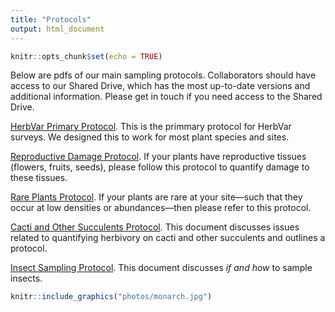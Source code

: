 ```yaml
---
title: "Protocols"
output: html_document
---
```


```r
knitr::opts_chunk$set(echo = TRUE)
```


Below are pdfs of our main sampling protocols. Collaborators should have access to our Shared Drive, which has the most up-to-date versions and additional information. Please get in touch if you need access to the Shared Drive.

[HerbVar Primary Protocol](protocols/Primary protocol for herbivory variability network.pdf). This is the primmary protocol for HerbVar surveys. We designed this to work for most plant species and sites.  

[Reproductive Damage Protocol](protocols/HerbVar Reproductive Damage Protocol.pdf). If your plants have reproductive tissues (flowers, fruits, seeds), please follow this protocol to quantify damage to these tissues.

[Rare Plants Protocol](protocols/HerbVar Surveying low-density_low-abundance sites.pdf). If your plants are rare at your site---such that they occur at low densities or abundances---then please refer to this protocol.

[Cacti and Other Succulents Protocol](protocols/HerbVar Cactus and Succulent Protocol.pdf). This document discusses issues related to quantifying herbivory on cacti and other succulents and outlines a protocol. 

[Insect Sampling Protocol](protocols/HerbVar Herbivore sampling_ protocol.pdf). This document discusses *if and how* to sample insects.

```r
knitr::include_graphics("photos/monarch.jpg")
```
